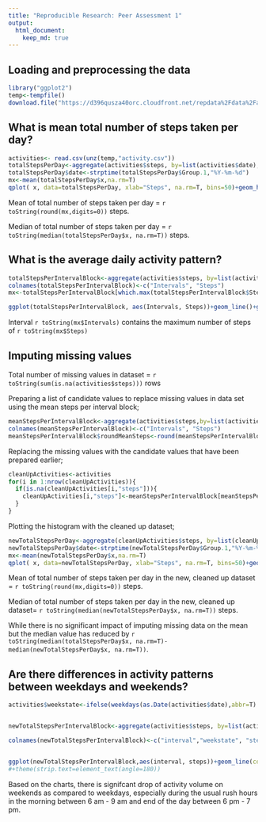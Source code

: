 ---
title: "Reproducible Research: Peer Assessment 1"
output: 
  html_document:
    keep_md: true
---


## Loading and preprocessing the data

```{r}
library("ggplot2")
temp<-tempfile()
download.file("https://d396qusza40orc.cloudfront.net/repdata%2Fdata%2Factivity.zip", temp)

```

## What is mean total number of steps taken per day?

```{r}
activities<- read.csv(unz(temp,"activity.csv"))
totalStepsPerDay<-aggregate(activities$steps, by=list(activities$date),FUN=sum)
totalStepsPerDay$date<-strptime(totalStepsPerDay$Group.1,"%Y-%m-%d")
mx<-mean(totalStepsPerDay$x,na.rm=T)
qplot( x, data=totalStepsPerDay, xlab="Steps", na.rm=T, bins=50)+geom_histogram(na.rm=T,bins=50)+geom_vline(aes(xintercept=mx),   color="red", linetype="dashed", size=1)+geom_text(aes(x=mx, label=paste("\nMeans=",round(mx,digits=0)), y=4), colour="red", angle=90)

```

Mean of total number of steps taken per day = `r toString(round(mx,digits=0))` steps.

Median of total number of steps taken per day = `r toString(median(totalStepsPerDay$x, na.rm=T))` steps.



## What is the average daily activity pattern?
```{r}

totalStepsPerIntervalBlock<-aggregate(activities$steps, by=list(activities$interval), FUN=sum, na.rm=T, na.action=NULL)
colnames(totalStepsPerIntervalBlock)<-c("Intervals", "Steps")
mx<-totalStepsPerIntervalBlock[which.max(totalStepsPerIntervalBlock$Steps),]

ggplot(totalStepsPerIntervalBlock, aes(Intervals, Steps))+geom_line()+geom_vline(aes(xintercept=mx$Intervals),   color="red", linetype="dashed", size=1)+geom_text(aes(x=mx$Intervals, label=paste("\nMax at interval ",mx$Intervals," = ",mx$Steps, " steps" ), y=3000), colour="red", angle=90)

```

Interval `r toString(mx$Intervals)` contains the maximum number of steps of `r toString(mx$Steps)`

## Imputing missing values

Total number of missing values in dataset = `r toString(sum(is.na(activities$steps)))` rows

Preparing a list of candidate values to replace missing values in data set using the mean steps per interval block;

```{r}
meanStepsPerIntervalBlock<-aggregate(activities$steps,by=list(activities$interval), FUN=mean,na.rm=T, na.action=NULL)
colnames(meanStepsPerIntervalBlock)<-c("Intervals", "Steps")
meanStepsPerIntervalBlock$roundMeanSteps<-round(meanStepsPerIntervalBlock$Steps, digits=0)
```


Replacing the missing values with the candidate values that have been prepared earlier;

```{r}
cleanUpActivities<-activities
for(i in 1:nrow(cleanUpActivities)){
  if(is.na(cleanUpActivities[i,"steps"])){
    cleanUpActivities[i,"steps"]<-meanStepsPerIntervalBlock[meanStepsPerIntervalBlock$Intervals==cleanUpActivities[i, "interval"],"roundMeanSteps"]
  }
}
```

Plotting the histogram with the cleaned up dataset;

```{r}
newTotalStepsPerDay<-aggregate(cleanUpActivities$steps, by=list(cleanUpActivities$date),FUN=sum)
newTotalStepsPerDay$date<-strptime(newTotalStepsPerDay$Group.1,"%Y-%m-%d")
mx<-mean(newTotalStepsPerDay$x,na.rm=T)
qplot( x, data=newTotalStepsPerDay, xlab="Steps", na.rm=T, bins=50)+geom_histogram(na.rm=T,bins=50)+geom_vline(aes(xintercept=mx),   color="red", linetype="dashed", size=1)+geom_text(aes(x=mx, label=paste("\nMeans=",round(mx,digits=0)), y=4), colour="red", angle=90)

```

Mean of total number of steps taken per day in the new, cleaned up dataset = `r toString(round(mx,digits=0))` steps.

Median of total number of steps taken per day in the new, cleaned up dataset= `r toString(median(newTotalStepsPerDay$x, na.rm=T))` steps.

While there is no significant impact of imputing missing data on the mean but the median value has reduced by `r toString(median(totalStepsPerDay$x, na.rm=T)-median(newTotalStepsPerDay$x, na.rm=T))`.

## Are there differences in activity patterns between weekdays and weekends?
```{r}
activities$weekstate<-ifelse(weekdays(as.Date(activities$date),abbr=T)!="Sat"&weekdays(as.Date(activities$date),abbr=T)!="Sun","weekday","weekend")


newTotalStepsPerIntervalBlock<-aggregate(activities$steps, by=list(activities$interval, activities$weekstate), FUN=sum, na.rm=T, na.action=NULL)

colnames(newTotalStepsPerIntervalBlock)<-c("interval","weekstate", "steps")


ggplot(newTotalStepsPerIntervalBlock,aes(interval, steps))+geom_line(color="blue")+facet_wrap(~weekstate, ncol=1)+labs(y="Number of steps", x="Interval")
#+theme(strip.text=element_text(angle=180))
```

Based on the charts, there is signifcant drop of activity volume on weekends as compared to weekdays, especially during the usual rush hours in the morning between 6 am - 9 am and end of the day between 6 pm - 7 pm.